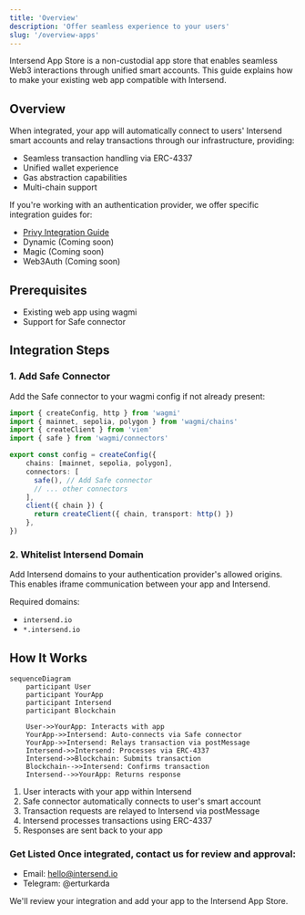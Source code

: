 ```yaml
---
title: 'Overview'
description: 'Offer seamless experience to your users'
slug: '/overview-apps'
---
```


Intersend App Store is a non-custodial app store that enables seamless Web3 interactions through unified smart accounts. This guide explains how to make your existing web app compatible with Intersend.

## Overview

When integrated, your app will automatically connect to users' Intersend smart accounts and relay transactions through our infrastructure, providing:

- Seamless transaction handling via ERC-4337
- Unified wallet experience
- Gas abstraction capabilities
- Multi-chain support

If you're working with an authentication provider, we offer specific integration guides for:

- [Privy Integration Guide](https://intersend.mintlify.app/apps/privy)
- Dynamic (Coming soon)
- Magic (Coming soon)
- Web3Auth (Coming soon)

## Prerequisites

- Existing web app using wagmi
- Support for Safe connector


## Integration Steps

### 1. Add Safe Connector

Add the Safe connector to your wagmi config if not already present:

```typescript
import { createConfig, http } from 'wagmi'
import { mainnet, sepolia, polygon } from 'wagmi/chains'
import { createClient } from 'viem'
import { safe } from 'wagmi/connectors'

export const config = createConfig({
    chains: [mainnet, sepolia, polygon],
    connectors: [
      safe(), // Add Safe connector
      // ... other connectors
    ],
    client({ chain }) {
      return createClient({ chain, transport: http() })
    },
})
```

### 2. Whitelist Intersend Domain

Add Intersend domains to your authentication provider's allowed origins. This enables iframe communication between your app and Intersend.

Required domains:

- `intersend.io`
- `*.intersend.io`


## How It Works

```mermaid
sequenceDiagram
    participant User
    participant YourApp
    participant Intersend
    participant Blockchain

    User->>YourApp: Interacts with app
    YourApp->>Intersend: Auto-connects via Safe connector
    YourApp->>Intersend: Relays transaction via postMessage
    Intersend->>Intersend: Processes via ERC-4337
    Intersend->>Blockchain: Submits transaction
    Blockchain-->>Intersend: Confirms transaction
    Intersend-->>YourApp: Returns response
```

1. User interacts with your app within Intersend
2. Safe connector automatically connects to user's smart account
3. Transaction requests are relayed to Intersend via postMessage
4. Intersend processes transactions using ERC-4337
5. Responses are sent back to your app

### Get Listed Once integrated, contact us for review and approval:

- Email: hello@intersend.io
- Telegram: @erturkarda

We'll review your integration and add your app to the Intersend App Store.
